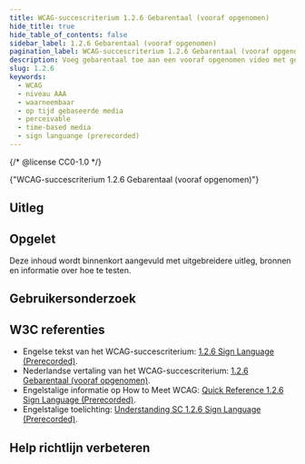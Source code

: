 ```yaml
---
title: WCAG-succescriterium 1.2.6 Gebarentaal (vooraf opgenomen)
hide_title: true
hide_table_of_contents: false
sidebar_label: 1.2.6 Gebarentaal (vooraf opgenomen)
pagination_label: WCAG-succescriterium 1.2.6 Gebarentaal (vooraf opgenomen)
description: Voeg gebarentaal toe aan een vooraf opgenomen video met gesproken woord.
slug: 1.2.6
keywords:
  - WCAG
  - niveau AAA
  - waarneembaar
  - op tijd gebaseerde media
  - perceivable
  - time-based media
  - sign languange (prerecorded)
---
```


{/* @license CC0-1.0 */}


<WcagHeadingGroup level={1} conformanceLevel="Niveau AAA">
  {"WCAG-succescriterium 1.2.6 Gebarentaal (vooraf opgenomen)"}
</WcagHeadingGroup>

<SpotlightSection>
  <Markdown omitH1 headinglevel={3}>
    <AAAMessage />
  </Markdown>
</SpotlightSection>

## Uitleg

<Summary />

## Opgelet

Deze inhoud wordt binnenkort aangevuld met uitgebreidere uitleg, bronnen en informatie over hoe te testen.

## Gebruikersonderzoek

<CTAGebruikersonderzoek />

## W3C referenties

- Engelse tekst van het WCAG-succescriterium: [<span lang="en">1.2.6 Sign Language (Prerecorded)</span>](https://www.w3.org/TR/WCAG22/#sign-language-prerecorded).
- Nederlandse vertaling van het WCAG-succescriterium: [1.2.6 Gebarentaal (vooraf opgenomen)](https://www.w3.org/Translations/WCAG22-nl/#gebarentaal-vooraf-opgenomen).
- Engelstalige informatie op <span lang="en">How to Meet WCAG</span>: [<span lang="en">Quick Reference 1.2.6 Sign Language (Prerecorded)</span>](https://www.w3.org/WAI/WCAG22/quickref/#sign-language-prerecorded).
- Engelstalige toelichting: [<span lang="en">Understanding SC 1.2.6 Sign Language (Prerecorded)</span>](https://www.w3.org/WAI/WCAG22/Understanding/sign-language-prerecorded.html).

<SpotlightSection>
  <Markdown omitH1 headinglevel={3}>
    <Disclaimer />
  </Markdown>
</SpotlightSection>

## Help richtlijn verbeteren

<Markdown omitH1 headinglevel={3}>
  <WCAGFooterInfo />
</Markdown>

